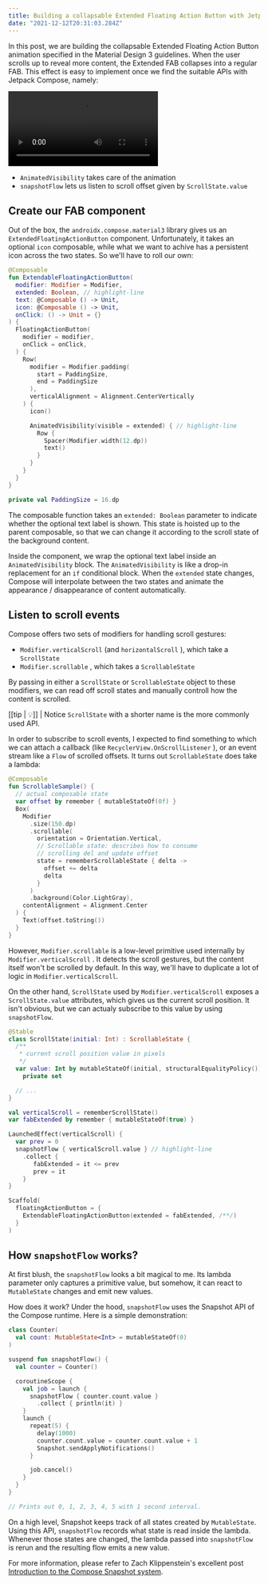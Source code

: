 ```yaml
---
title: Building a collapsable Extended Floating Action Button with Jetpack Compose
date: "2021-12-12T20:31:03.284Z"
---
```


In this post, we are building the collapsable Extended Floating Action Button animation specified in the Material Design 3 guidelines. When the user scrolls up to reveal more content, the Extended FAB collapses into a regular FAB. This effect is easy to implement once we find the suitable APIs with Jetpack Compose, namely:


<video controls>
  <source src={specVideo} type="video/mp4" />
</video>

- `AnimatedVisibility` takes care of the animation
- `snapshotFlow` lets us listen to scroll offset given by `ScrollState.value`

## Create our FAB component

Out of the box, the `androidx.compose.material3` library gives us an `ExtendedFloatingActionButton` component. Unfortunately, it takes an optional `icon` composable, while what we want to achive has a persistent icon across the two states. So we'll have to roll our own:

```kotlin
@Composable
fun ExtendableFloatingActionButton(
  modifier: Modifier = Modifier,
  extended: Boolean, // highlight-line
  text: @Composable () -> Unit,
  icon: @Composable () -> Unit,
  onClick: () -> Unit = {}
) {
  FloatingActionButton(
    modifier = modifier,
    onClick = onClick,
  ) {
    Row(
      modifier = Modifier.padding(
        start = PaddingSize,
        end = PaddingSize
      ),
      verticalAlignment = Alignment.CenterVertically
    ) {
      icon()

      AnimatedVisibility(visible = extended) { // highlight-line
        Row {
          Spacer(Modifier.width(12.dp))
          text()
        }
      }
    }
  }
}

private val PaddingSize = 16.dp
```

The composable function takes an `extended: Boolean` parameter to indicate whether the optional text label is shown. This state is hoisted up to the parent composable, so that we can change it according to the scroll state of the background content.

Inside the component, we wrap the optional text label inside an `AnimatedVisibility` block. The `AnimatedVisibility` is like a drop-in replacement for an `if` conditional block. When the `extended` state changes,  Compose will interpolate between the two states and animate the appearance / disappearance of content automatically.

## Listen to scroll events

Compose offers two sets of modifiers for handling scroll gestures:

- `Modifier.verticalScroll` (and `horizontalScroll` ), which take a `ScrollState`
- `Modifier.scrollable` , which takes a `ScrollableState`

By passing in either a `ScrollState` or `ScrollableState` object to these modifiers, we can read off scroll states and manually controll how the content is scrolled.

[[tip | 💡]]
| Notice `ScrollState` with a shorter name is the more commonly used API.

In order to subscribe to scroll events, I expected to find something to which we can attach a callback (like `RecyclerView.OnScrollListener` ), or an event stream like a `Flow` of scrolled offsets. It turns out `ScrollableState` does take a lambda:

```kotlin
@Composable
fun ScrollableSample() {
  // actual composable state
  var offset by remember { mutableStateOf(0f) }
  Box(
    Modifier
      .size(150.dp)
      .scrollable(
        orientation = Orientation.Vertical,
        // Scrollable state: describes how to consume
        // scrolling del and update offset
        state = rememberScrollableState { delta ->
          offset += delta
          delta
        }
      )
      .background(Color.LightGray),
    contentAlignment = Alignment.Center
  ) {
    Text(offset.toString())
  }
}
```

However, `Modifier.scrollable` is a low-level primitive used internally by `Modifier.verticalScroll` . It detects the scroll gestures, but the content itself won't be scrolled by default. In this way, we'll have to duplicate a lot of logic in `Modifier.verticalScroll`.

On the other hand, `ScrollState` used by `Modifier.verticalScroll` exposes a `ScrollState.value` attributes, which gives us the current scroll position. It isn't obvious, but we can actualy subscribe to this value by using `snapshotFlow`.

```kotlin
@Stable
class ScrollState(initial: Int) : ScrollableState {
  /**
   * current scroll position value in pixels
   */
  var value: Int by mutableStateOf(initial, structuralEqualityPolicy())
    private set

  // ...
}
```

```kotlin
val verticalScroll = rememberScrollState()
var fabExtended by remember { mutableStateOf(true) }

LaunchedEffect(verticalScroll) {
  var prev = 0
  snapshotFlow { verticalScroll.value } // highlight-line
    .collect {
       fabExtended = it <= prev
       prev = it
    }
}

Scaffold(
  floatingActionButton = { 
    ExtendableFloatingActionButton(extended = fabExtended, /**/)
  }
)
```

## How `snapshotFlow` works?

At first blush, the `snapshotFlow` looks a bit magical to me. Its lambda parameter only captures a primitive value, but somehow, it can react to `MutableState` changes and emit new values.

How does it work? Under the hood, `snapshotFlow` uses the Snapshot API of the Compose runtime. Here is a simple demonstration:

```kotlin
class Counter(
  val count: MutableState<Int> = mutableStateOf(0)
)

suspend fun snapshotFlow() {
  val counter = Counter()

  coroutineScope {
    val job = launch {
      snapshotFlow { counter.count.value }
        .collect { println(it) }
    }
    launch {
      repeat(5) {
        delay(1000)
        counter.count.value = counter.count.value + 1
        Snapshot.sendApplyNotifications()
      }

      job.cancel()
    }
  }
}

// Prints out 0, 1, 2, 3, 4, 5 with 1 second interval.
```

On a high level,  Snapshot keeps track of all states created by `MutableState`. Using this API, `snapshotFlow` records what state is read inside the lambda. Whenever those states are changed, the lambda passed into `snapshotFlow` is rerun and the resulting flow emits a new value.

For more information, please refer to Zach Klippenstein's excellent post  [Introduction to the Compose Snapshot system](https://dev.to/zachklipp/introduction-to-the-compose-snapshot-system-19cn).